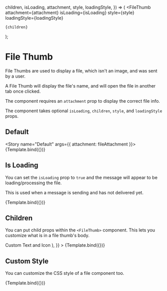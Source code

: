 



<Meta title="ChatFeed/FileThumb" component={FileThumb} />

  children,
  isLoading,
  attachment,
  style,
  loadingStyle,
}) => (
  <FileThumb
    attachment={attachment}
    isLoading={isLoading}
    style={style}
    loadingStyle={loadingStyle}
  >
    {children}
  </FileThumb>
);

# File Thumb

File Thumbs are used to display a file, which isn't an image, and was sent by a user.

A File Thumb will display the file's name, and will open the file in another tab once clicked.

The component requires an `attachment` prop to display the correct file info.

The component takes optional `isLoading`, `children`, `style`, and `loadingStyle` props.

## Default

<Story name="Default" args={{ attachment: fileAttachment }}>
  {Template.bind({})}
</Story>

<ArgsTable story="Default" />

## Is Loading

You can set the `isLoading` prop to `true` and the message will appear to be loading/processing the file.

This is used when a message is sending and has not delivered yet.

<Canvas>
  <Story
    name="Is Loading"
    args={{ attachment: fileAttachment, isLoading: true }}
  >
    {Template.bind({})}
  </Story>
</Canvas>

## Children

You can put child props within the `<FileThumb>` component. This lets you customize what is in a file thumb's body.

<Canvas>
  <Story
    name="Children"
    args={{
      attachment: fileAttachment,
      children: (
        <div>
          <FileOutlined /> Custom Text and Icon
        </div>
      ),
    }}
  >
    {Template.bind({})}
  </Story>
</Canvas>

## Custom Style

You can customize the CSS style of a file component too.

<Canvas>
  <Story
    name="Custom Style"
    args={{
      attachment: fileAttachment,
      style: {
        backgroundColor: 'rgb(74, 81, 98)',
        border: 'none',
        color: 'white',
      },
      loadingStyle: {
        backgroundColor: 'rgb(74, 81, 98)',
        border: 'none',
        color: 'white',
      },
    }}
  >
    {Template.bind({})}
  </Story>
</Canvas>
